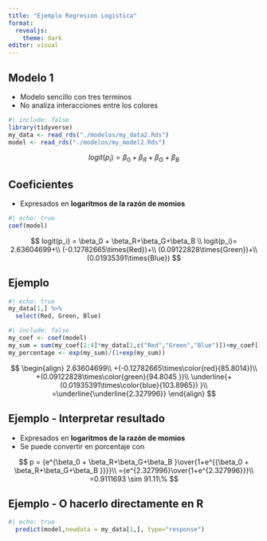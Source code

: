 ```yaml
---
title: "Ejemplo Regresion Logistica"
format:
  revealjs: 
    theme: dark
editor: visual
---
```


## Modelo 1

-   Modelo sencillo con tres terminos
-   No analiza interacciones entre los colores

```r
#| include: false
library(tidyverse)
my_data <- read_rds("./modelos/my_data2.Rds")
model <- read_rds("./modelos/my_model2.Rds")
```

$$
logit(p_i) = \beta_0 + \beta_R+\beta_G+\beta_B
$$

## Coeficientes

-   Expresados en **logaritmos de la razón de momios**

```r
#| echo: true
coef(model)
```

$$
logit(p_i) = \beta_0 + \beta_R+\beta_G+\beta_B \\
logit(p_i)= 2.63604699+\\
(-0.12782665\times{Red})+\\
(0.09122828\times{Green})+\\
(0.01935391\times{Blue})
$$

## Ejemplo

```r
#| echo: true
my_data[1,] %>% 
  select(Red, Green, Blue)
```

```r
#| include: false
my_coef <- coef(model)
my_sum = sum(my_coef[2:4]*my_data[1,c("Red","Green","Blue")])+my_coef[[1]]
my_percentage <- exp(my_sum)/(1+exp(my_sum))
```

$$
\begin{align}
2.63604699\\
+(-0.12782665\times\color{red}{85.8014})\\
+(0.09122828\times\color{green}{94.8045 })\\
\underline{+(0.01935391\times\color{blue}{103.8965})    }\\
=\underline{\underline{2.327996}}
\end{align}
$$ 

## Ejemplo - Interpretar resultado

-   Expresados en **logaritmos de la razón de momios**
-   Se puede convertir en porcentaje con

$$
p = {e^{\beta_0 + \beta_R+\beta_G+\beta_B }\over{1+e^{{\beta_0 + \beta_R+\beta_G+\beta_B }}}}\\
={e^{2.327996}\over{1+e^{2.327996}}}\\
=0.9111693 \sim 91.11\%
$$


## Ejemplo - O hacerlo directamente en R

```r
#| echo: true
  predict(model,newdata = my_data[1,], type="response")
```


